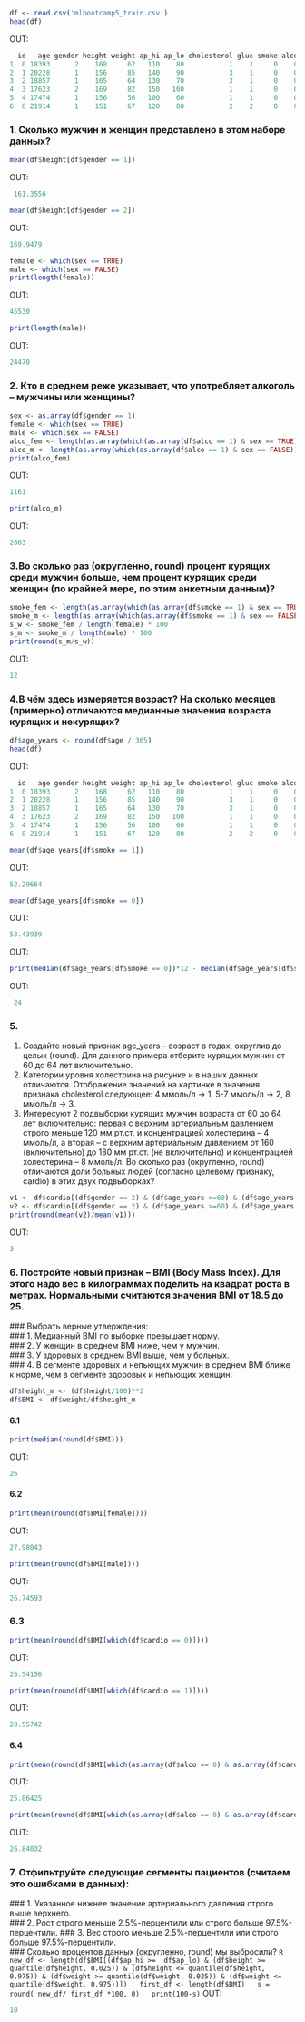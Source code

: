 ```R
df <- read.csv('mlbootcamp5_train.csv')  
head(df)
``` 
OUT:
```R
  id   age gender height weight ap_hi ap_lo cholesterol gluc smoke alco active cardio
1  0 18393      2    168     62   110    80           1    1     0    0      1      0
2  1 20228      1    156     85   140    90           3    1     0    0      1      1
3  2 18857      1    165     64   130    70           3    1     0    0      0      1
4  3 17623      2    169     82   150   100           1    1     0    0      1      1
5  4 17474      1    156     56   100    60           1    1     0    0      0      0
6  8 21914      1    151     67   120    80           2    2     0    0      0      0
```
### 1. Сколько мужчин и женщин представлено в этом наборе данных?    
```R
mean(df$height[df$gender == 1]) 
```
OUT:
```R
 161.3556
 ```
 ```R
mean(df$height[df$gender == 2])
```
OUT:
```R
169.9479
```
```R
female <- which(sex == TRUE)  
male <- which(sex == FALSE)
print(length(female))
```
OUT:
```R
45530
```
```R
print(length(male))
```
OUT:
```R
24470
```
### 2. Кто в среднем реже указывает, что употребляет алкоголь – мужчины или женщины? 
```R
sex <- as.array(df$gender == 1)  
female <- which(sex == TRUE)  
male <- which(sex == FALSE)  
alco_fem <- length(as.array(which(as.array(df$alco == 1) & sex == TRUE)))  
alco_m <- length(as.array(which(as.array(df$alco == 1) & sex == FALSE)))  
print(alco_fem)
```
OUT:
```R
1161
```
```R
print(alco_m)
```
OUT:
```R
2603
````
### 3.Во сколько раз (округленно, round) процент курящих среди мужчин больше, чем процент курящих среди женщин (по крайней мере, по этим анкетным данным)?
```R
smoke_fem <- length(as.array(which(as.array(df$smoke == 1) & sex == TRUE)))  
smoke_m <- length(as.array(which(as.array(df$smoke == 1) & sex == FALSE)))  
s_w <- smoke_fem / length(female) * 100  
s_m <- smoke_m / length(male) * 100  
print(round(s_m/s_w))
```
OUT:
```R
12
```
### 4.В чём здесь измеряется возраст? На сколько месяцев (примерно) отличаются медианные значения возраста курящих и некурящих? 
```R
df$age_years <- round(df$age / 365)  
head(df)
```
OUT:
```R
  id   age gender height weight ap_hi ap_lo cholesterol gluc smoke alco active cardio age_years
1  0 18393      2    168     62   110    80           1    1     0    0      1      0        50
2  1 20228      1    156     85   140    90           3    1     0    0      1      1        55
3  2 18857      1    165     64   130    70           3    1     0    0      0      1        52
4  3 17623      2    169     82   150   100           1    1     0    0      1      1        48
5  4 17474      1    156     56   100    60           1    1     0    0      0      0        48
6  8 21914      1    151     67   120    80           2    2     0    0      0      0        60
```
```R
mean(df$age_years[df$smoke == 1]) 
```
OUT:
```R
52.29664
```
```R
mean(df$age_years[df$smoke == 0])
```
OUT:
```R
53.43939
```
OUT:
```R  
print(median(df$age_years[df$smoke == 0])*12 - median(df$age_years[df$smoke == 1])*12)
```
OUT:
```R
 24
 ```
### 5.  
1. Создайте новый признак age_years – возраст в годах, округлив до целых (round). Для данного примера отберите курящих мужчин от 60 до 64 лет включительно.  
2. Категории уровня холестрина на рисунке и в наших данных отличаются. Отображение значений на картинке в значения признака  cholesterol следующее: 4 ммоль/л -> 1, 5-7 ммоль/л -> 2, 8 ммоль/л -> 3.  
3. Интересуют 2 подвыборки курящих мужчин возраста от 60 до 64 лет включительно: первая с верхним артериальным давлением строго меньше 120 мм рт.ст. и концентрацией холестерина – 4 ммоль/л, а вторая – с верхним артериальным давлением от 160 (включительно) до 180 мм рт.ст. (не включительно) и концентрацией холестерина – 8 ммоль/л. 
Во сколько раз (округленно, round) отличаются доли больных людей (согласно целевому признаку, cardio) в этих двух подвыборках?
```R
v1 <- df$cardio[(df$gender == 2) & (df$age_years >=60) & (df$age_years <=64) & (df$smoke == 1) & (df$ap_hi < 120) & (df$cholesterol ==1)] 
v2 <- df$cardio[(df$gender == 2) & (df$age_years >=60) & (df$age_years <=64) & (df$smoke == 1) & (df$ap_hi >= 160) &(df$ap_hi < 180) & (df$cholesterol ==1)]
print(round(mean(v2)/mean(v1)))
```
OUT:
```R
3
```
### 6. Постройте новый признак – BMI (Body Mass Index). Для этого надо вес в килограммах поделить на квадрат роста в метрах. Нормальными считаются значения BMI от 18.5 до 25.
   ### Выбрать верные утверждения:  
   ### 1. Медианный BMI по выборке превышает норму.  
   ### 2. У женщин в среднем BMI ниже, чем у мужчин.  
   ### 3. У здоровых в среднем BMI выше, чем у больных.  
   ### 4. В сегменте здоровых и непьющих мужчин в среднем BMI ближе к норме, чем в сегменте здоровых и непьющих женщин.
```R     
df$height_m <- (df$height/100)**2
df$BMI <- df$weight/df$height_m
```
#### 6.1
```R
print(median(round(df$BMI)))
```
OUT:
```R
26
```
#### 6.2
```R
print(mean(round(df$BMI[female])))
```
OUT:
```R
27.98043
```
```R
print(mean(round(df$BMI[male])))
```
OUT:
```R
26.74593
```
### 6.3
```R
print(mean(round(df$BMI[which(df$cardio == 0)])))
```
OUT:
```R
26.54156
```
```R
print(mean(round(df$BMI[which(df$cardio == 1)])))
```
OUT:
```R
28.55742
```
#### 6.4  
```R
print(mean(round(df$BMI[which(as.array(df$alco == 0) & as.array(df$cardio == 0) & sex == FALSE)])))
```
OUT:
```R
25.86425
```
```R
print(mean(round(df$BMI[which(as.array(df$alco == 0) & as.array(df$cardio == 0) & sex == TRUE)])))
``` 
OUT:
```R
26.84032
```
### 7. Отфильтруйте следующие сегменты пациентов (считаем это ошибками в данных):  
 ###  1. Указанное нижнее значение артериального давления строго выше верхнего.  
  ###  2. Рост строго меньше 2.5%-перцентили или строго больше 97.5%-перцентили.
  ### 3. Вес строго меньше 2.5%-перцентили или строго больше 97.5%-перцентили.  
 ###   Сколько процентов данных (округленно, round) мы выбросили? 
 ```R
new_df <- length(df$BMI[(df$ap_hi >=  df$ap_lo) & (df$height >= quantile(df$height, 0.025)) & (df$height <= quantile(df$height, 0.975)) & (df$weight >= quantile(df$weight, 0.025)) & (df$weight <= quantile(df$weight, 0.975))])  
first_df <- length(df$BMI)  
s = round( new_df/ first_df *100, 0)  
print(100-s)  
```
OUT:
```R
10
```
